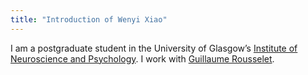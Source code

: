 ```yaml
---
title: "Introduction of Wenyi Xiao"
---
```


I am a postgraduate student in the University of Glasgow's
[Institute of Neuroscience and Psychology](http://www.gla.ac.uk/researchinstitutes/neurosciencepsychology/).
I work with [Guillaume Rousselet](https://www.gla.ac.uk/researchinstitutes/neurosciencepsychology/staff/guillaumerousselet/).
